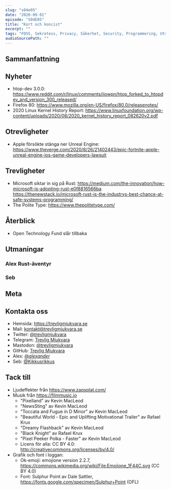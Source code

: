 ```yaml
---
slug: "s04e05"
date: "2020-09-01"
episode: "S04E05"
title: "Kort och koncist"
excerpt: "" 
tags: "FOSS, Sekretess, Privacy, Säkerhet, Security, Programmering, Utveckling, RaspberryPi, Mjukvara, PinePhone, Technology, Linux, Open Source, git, vim, rust, " 
audioSourcePath: ""
---
```


## Sammanfattning

## Nyheter
- htop-dev 3.0.0: https://www.reddit.com/r/linux/comments/iiowpn/htop_forked_to_htopdev_and_version_300_released/
- Firefox 80: https://www.mozilla.org/en-US/firefox/80.0/releasenotes/
- 2020 Linux Kernel History Report: https://www.linuxfoundation.org/wp-content/uploads/2020/08/2020_kernel_history_report_082620v2.pdf

## Otrevligheter
- Apple försökte stänga ner Unreal Engine: https://www.theverge.com/2020/8/26/21402443/epic-fortnite-apple-unreal-engine-ios-game-developers-lawsuit

## Trevligheter
- Microsoft siktar in sig på Rust: https://medium.com/the-innovation/how-microsoft-is-adopting-rust-e0f8816566ba https://thenewstack.io/microsoft-rust-is-the-industrys-best-chance-at-safe-systems-programming/
- The Polite Type: https://www.thepolitetype.com/

## Återblick
- Open Technology Fund slår tillbaka

## Utmaningar
### Alex Rust-äventyr

### Seb

## Meta

## Kontakta oss
- Hemsida: https://trevligmjukvara.se
- Mail: kontakt@trevligmjukvara.se
- Twitter: [@trevligmjukvara](https://twitter.com/trevligmjukvara)
- Telegram: [Trevlig Mjukvara](https://t.me/trevligmjukvara)
- Mastodon: [@trevligmjukvara](https://mastodon.linuxkompis.se/@trevligmjukvara)
- GitHub: [Trevlig Mjukvara](https://github.com/trevligmjukvara)
- Alex: [@_alexander_](https://mastodon.online/@_alexander_)
- Seb: [@Kikkusrikkus](https://twitter.com/Kikkusrikkus)

## Tack till
- Ljudeffekter från https://www.zapsplat.com/
- Musik från https://filmmusic.io
  - "Pixelland" av Kevin MacLeod
  - "NewsSting" av Kevin MacLeod
  - "Toccata and Fugue in D Minor" av Kevin MacLeod
  - "Beautiful World - Epic and Uplifting Motivational Trailer" av Rafael Krux
  - "Dreamy Flashback" av Kevin MacLeod
  - "Black Knight" av Rafael Krux
  - "Pixel Peeker Polka - Faster" av Kevin MacLeod
  - Licens för alla: CC BY 4.0: http://creativecommons.org/licenses/by/4.0/
- Grafik och font i loggan:
  - Ok-emoji: emojione version 2.2.7, https://commons.wikimedia.org/wiki/File:Emojione_1F44C.svg (CC BY 4.0)
  - Font: Sulphur Point av Dale Sattler, https://fonts.google.com/specimen/Sulphur+Point (OFL)
